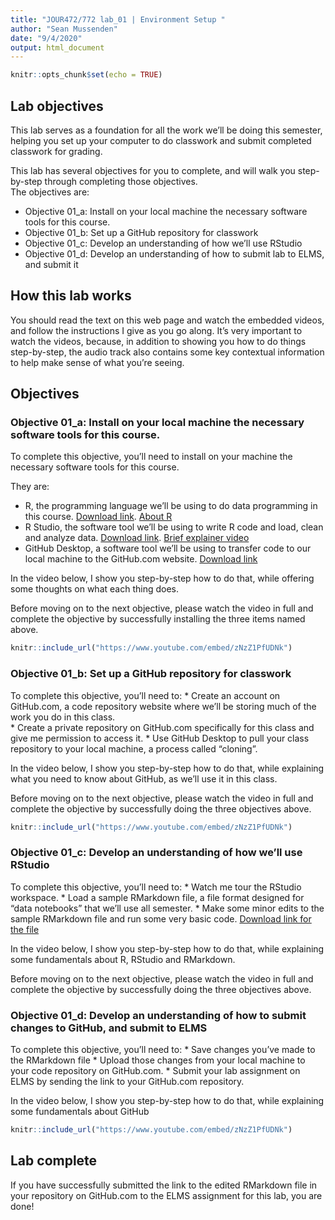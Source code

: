 ```yaml
---
title: "JOUR472/772 lab_01 | Environment Setup "
author: "Sean Mussenden"
date: "9/4/2020"
output: html_document
---
```


```r
knitr::opts_chunk$set(echo = TRUE)
```

## Lab objectives

This lab serves as a foundation for all the work we'll be doing this semester, helping you set up your computer to do classwork and submit completed classwork for grading. 

This lab has several objectives for you to complete, and will walk you step-by-step through completing those objectives.  
The objectives are:

* Objective 01_a: Install on your local machine the necessary software tools for this course.
* Objective 01_b: Set up a GitHub repository for classwork
* Objective 01_c: Develop an understanding of how we'll use RStudio
* Objective 01_d: Develop an understanding of how to submit lab to ELMS, and submit it

## How this lab works

You should read the text on this web page and watch the embedded videos, and follow the instructions I give as you go along.  It's very important to watch the videos, because, in addition to showing you how to do things step-by-step, the audio track also contains some key contextual information to help make sense of what you're seeing.  

## Objectives 

### Objective 01_a: Install on your local machine the necessary software tools for this course.

To complete this objective, you'll need to install on your machine the necessary software tools for this course. 

They are:

  * R, the programming language we'll be using to do data programming in this course. [Download link](https://cloud.r-project.org/). [About R](https://www.r-project.org/about.html)
  * R Studio, the software tool we'll be using to write R code and load, clean and analyze data. [Download link](https://rstudio.com/products/rstudio/download/#download). [Brief explainer video](https://rstudio.com/products/rstudio/)
  * GitHub Desktop, a software tool we'll be using to transfer code to our local machine to the GitHub.com website. [Download link](https://desktop.github.com/)

In the video below, I show you step-by-step how to do that, while offering some thoughts on what each thing does.  

Before moving on to the next objective, please watch the video in full and complete the objective by successfully installing the three items named above.      

```r
knitr::include_url("https://www.youtube.com/embed/zNzZ1PfUDNk")

```

### Objective 01_b: Set up a GitHub repository for classwork 

To complete this objective, you'll need to: 
  * Create an account on GitHub.com, a code repository website where we'll be storing much of the work you do in this class.  
  * Create a private repository on GitHub.com specifically for this class and give me permission to access it. 
  * Use GitHub Desktop to pull your class repository to your local machine, a process called "cloning".  
  
In the video below, I show you step-by-step how to do that, while explaining what you need to know about GitHub, as we'll use it in this class. 

Before moving on to the next objective, please watch the video in full and complete the objective by successfully doing the three objectives above.      

```r
knitr::include_url("https://www.youtube.com/embed/zNzZ1PfUDNk")
```

### Objective 01_c: Develop an understanding of how we'll use RStudio

To complete this objective, you'll need to:
  * Watch me tour the RStudio workspace.
  * Load a sample RMarkdown file, a file format designed for "data notebooks" that we'll use all semester. 
  * Make some minor edits to the sample RMarkdown file and run some very basic code. [Download link for the file]("https://www.youtube.com/embed/zNzZ1PfUDNk")
  
In the video below, I show you step-by-step how to do that, while explaining some fundamentals about R, RStudio and RMarkdown. 

Before moving on to the next objective, please watch the video in full and complete the objective by successfully doing the three objectives above.      

### Objective 01_d: Develop an understanding of how to submit changes to GitHub, and submit to ELMS

To complete this objective, you'll need to:
  * Save changes you've made to the RMarkdown file
  * Upload those changes from your local machine to your code repository on GitHub.com.
  * Submit your lab assignment on ELMS by sending the link to your GitHub.com repository. 
  
In the video below, I show you step-by-step how to do that, while explaining some fundamentals about GitHub

```r
knitr::include_url("https://www.youtube.com/embed/zNzZ1PfUDNk")
```

## Lab complete

If you have successfully submitted the link to the edited RMarkdown file in your repository on GitHub.com to the ELMS assignment for this lab, you are done!  